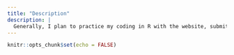 ```yaml
---
title: "Description"
description: |
  Generally, I plan to practice my coding in R with the website, submit some assignments and perhaps upload some stuff I've written as well. 
---
```





```r
knitr::opts_chunk$set(echo = FALSE)
```

